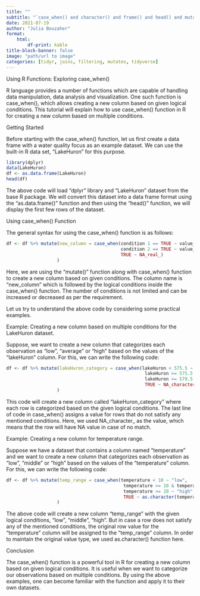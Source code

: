 ---
title: ""
subtitle: "`case_when() and character() and frame() and head() and mutate()`"
date: 2021-07-19
author: "Julia Bouzaher"
format:
    html:
        df-print: kable
title-block-banner: false
image: "path/url to image"
categories: [tidyr, joins, filtering, mutates, tidyverse]
---

Using R Functions: Exploring case_when()

R language provides a number of functions which are capable of handling data manipulation, data analysis and visualization. One such function is case_when(), which allows creating a new column based on given logical conditions. This tutorial will explain how to use case_when() function in R for creating a new column based on multiple conditions. 

Getting Started

Before starting with the case_when() function, let us first create a data frame with a water quality focus as an example dataset. We can use the built-in R data set, "LakeHuron" for this purpose.

```{r}
library(dplyr)
data(LakeHuron)
df <- as.data.frame(LakeHuron)
head(df)
```

The above code will load "dplyr" library and "LakeHuron" dataset from the base R package. We will convert this dataset into a data frame format using the "as.data.frame()" function and then using the "head()" function, we will display the first few rows of the dataset.

Using case_when() Function

The general syntax for using the case_when() function is as follows:

```{r}
df <- df %>% mutate(new_column = case_when(condition 1 == TRUE ~ value_1, 
                                           condition 2 == TRUE ~ value_2, 
                                           TRUE ~ NA_real_)
                   )
```

Here, we are using the "mutate()" function along with case_when() function to create a new column based on given conditions. The column name is "new_column" which is followed by the logical conditions inside the case_when() function. The number of conditions is not limited and can be increased or decreased as per the requirement.

Let us try to understand the above code by considering some practical examples.

Example: Creating a new column based on multiple conditions for the LakeHuron dataset.

Suppose, we want to create a new column that categorizes each observation as "low", "average" or "high" based on the values of the "lakeHuron" column. For this, we can write the following code:

```{r}
df <- df %>% mutate(lakeHuron_category = case_when(lakeHuron < 575.5 ~ "low",
                                                    lakeHuron >= 575.5 & lakeHuron < 579.5 ~ "average",
                                                    lakeHuron >= 579.5 ~ "high", 
                                                    TRUE ~ NA_character_)
                   )
```

This code will create a new column called "lakeHuron_category" where each row is categorized based on the given logical conditions. The last line of code in case_when() assigns a value for rows that do not satisfy any mentioned conditions. Here, we used NA_character_ as the value, which means that the row will have NA value in case of no match.

Example: Creating a new column for temperature range.

Suppose we have a dataset that contains a column named "temperature" and we want to create a new column that categorizes each observation as "low", "middle" or "high" based on the values of the "temperature" column. For this, we can write the following code:

```{r}
df <- df %>% mutate(temp_range = case_when(temperature < 10 ~ "low",
                                            temperature >= 10 & temperature < 20 ~ "middle",
                                            temperature >= 20 ~ "high", 
                                            TRUE ~ as.character(temperature))
                   )
```

The above code will create a new column "temp_range" with the given logical conditions, "low", "middle", "high". But in case a row does not satisfy any of the mentioned conditions, the original row value for the "temperature" column will be assigned to the "temp_range" column. In order to maintain the original value type, we used as.character() function here.


Conclusion

The case_when() function is a powerful tool in R for creating a new column based on given logical conditions. It is useful when we want to categorize our observations based on multiple conditions. By using the above examples, one can become familiar with the function and apply it to their own datasets.